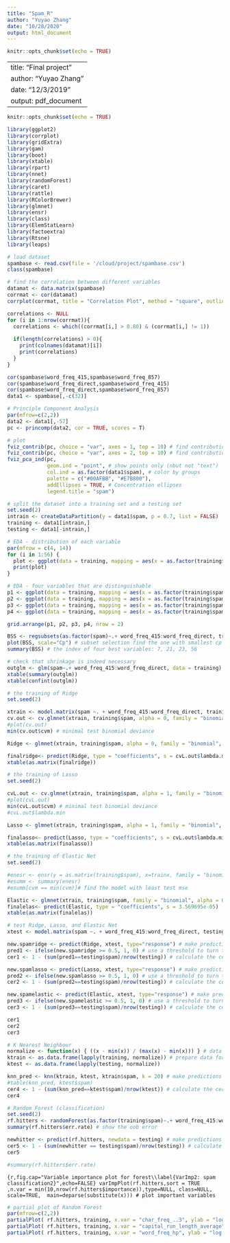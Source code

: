 ```yaml
---
title: "Spam_R"
author: "Yuyao Zhang"
date: "10/28/2020"
output: html_document
---
```


```r
knitr::opts_chunk$set(echo = TRUE)
```

---
title: "Final project"
author: "Yuyao Zhang"
date: "12/3/2019"
output: pdf_document
---

```r
knitr::opts_chunk$set(echo = TRUE)
```

```r
library(ggplot2)
library(corrplot)
library(gridExtra)
library(gam)
library(boot)
library(xtable)
library(rpart)
library(nnet)
library(randomForest)
library(caret)
library(rattle)
library(RColorBrewer) 
library(glmnet)
library(ensr)
library(class)
library(ElemStatLearn)
library(factoextra)
library(Rtsne)
library(leaps)
```

```r
# load dataset
spambase <- read.csv(file = '/cloud/project/spambase.csv')
class(spambase)
```

```r
# find the correlation between different variables
datamat <- data.matrix(spambase)
corrmat <- cor(datamat)
corrplot(corrmat, title = "Correlation Plot", method = "square", outline = T, addgrid.col = "darkgray", order="hclust", mar = c(4,0,4,0), addrect = 4, rect.col = "black", rect.lwd = 5, cl.pos = "b", tl.col = "indianred4", tl.cex = 1, cl.cex = 1)

correlations <- NULL
for (i in 1:nrow(corrmat)){
  correlations <- which((corrmat[i,] > 0.80) & (corrmat[i,] != 1))
  
  if(length(correlations) > 0){
    print(colnames(datamat)[i])
    print(correlations)
  }
}

cor(spambase$word_freq_415,spambase$word_freq_857)
cor(spambase$word_freq_direct,spambase$word_freq_415)
cor(spambase$word_freq_direct,spambase$word_freq_857)
data1 <- spambase[,-c(32)]
```

```r
# Principle Component Analysis
par(mfrow=c(2,2))
data2 <- data1[,-57]
pc <- princomp(data2, cor = TRUE, scores = T)

# plot
fviz_contrib(pc, choice = "var", axes = 1, top = 10) # find contributions of each variable to PC1
fviz_contrib(pc, choice = "var", axes = 2, top = 10) # find contributions of each variable to PC2
fviz_pca_ind(pc,
             geom.ind = "point", # show points only (nbut not "text")
             col.ind = as.factor(data1$spam), # color by groups
             palette = c("#00AFBB", "#E7B800"),
             addEllipses = TRUE, # Concentration ellipses
             legend.title = "spam")
```



```r
# split the dataset into a training set and a testing set
set.seed(2)
intrain <- createDataPartition(y = data1$spam, p = 0.7, list = FALSE)
training <- data1[intrain,]
testing <- data1[-intrain,]
```

```r
# EDA - distribution of each variable
par(mfrow = c(4, 14))
for (i in 1:56) {
  plot <- ggplot(data = training, mapping = aes(x = as.factor(training$spam), y = training[,i])) + geom_boxplot() + coord_flip()
  print(plot)
}
```

```r
# EDA - four variables that are distinguishable
p1 <- ggplot(data = training, mapping = aes(x = as.factor(training$spam), y = training[,7])) + geom_boxplot() + coord_flip() + labs(x = "spam", y = "word_freq_remove")
p2 <- ggplot(data = training, mapping = aes(x = as.factor(training$spam), y = training[,21])) + geom_boxplot() + coord_flip() + labs(x = "spam", y = "word_freq_your")
p3 <- ggplot(data = training, mapping = aes(x = as.factor(training$spam), y = training[,23])) + geom_boxplot() + coord_flip() + labs(x = "spam", y = "word_freq_000")
p4 <- ggplot(data = training, mapping = aes(x = as.factor(training$spam), y = training[,56])) + geom_boxplot() + coord_flip() + labs(x = "spam", y = "capital_run_length_total")

grid.arrange(p1, p2, p3, p4, nrow = 2)
```

```r
BSS <- regsubsets(as.factor(spam)~.+ word_freq_415:word_freq_direct, training, nvmax = 4, really.big = T) # run best subset selection
plot(BSS, scale="Cp") # subset selection find the one with smallest cp
summary(BSS) # the index of four best variables: 7, 21, 23, 56
```

```r
# check that shrinkage is indeed necessary
outglm <- glm(spam~.+ word_freq_415:word_freq_direct, data = training)
xtable(summary(outglm))
xtable(confint(outglm))
```

```r
# the training of Ridge
set.seed(2)

xtrain <- model.matrix(spam ~. + word_freq_415:word_freq_direct, training)[,-1]
cv.out <- cv.glmnet(xtrain, training$spam, alpha = 0, family = "binomial", standardize = T) # k fold cv to find the optimal parameter
#plot(cv.out)
min(cv.out$cvm) # minimal test binomial deviance

Ridge <- glmnet(xtrain, training$spam, alpha = 0, family = "binomial", lambda=cv.out$lambda.min) # fit data

finalridge<- predict(Ridge, type = "coefficients", s = cvL.out$lambda.min) # estimated coefficients
xtable(as.matrix(finalridge))
```

```r
# the training of Lasso
set.seed(2)

cvL.out <- cv.glmnet(xtrain, training$spam, alpha = 1, family = "binomial", standardize = T) # k fold cv to find the optimal parameter
#plot(cvL.out)
min(cvL.out$cvm) # minimal test binomial deviance
#cvL.out$lambda.min

Lasso <- glmnet(xtrain, training$spam, alpha = 1, family = "binomial", lambda = cvL.out$lambda.min) # fit data

finalasso<- predict(Lasso, type = "coefficients", s = cvL.out$lambda.min )
xtable(as.matrix(finalasso))
```

```r
# the training of Elastic Net
set.seed(2)

#enesr <- ensr(y = as.matrix(training$spam), x=trainx, family = "binomial", standardize = T) # finding the optimal parameter
#esumm <- summary(enesr)
#esumm[cvm == min(cvm)]# find the model with least test mse

Elastic <- glmnet(xtrain, training$spam, family = "binomial", alpha = 0.5555556, lambda = 3.569695e-05) # fit data #cvm=0.4560033
finalelas<- predict(Elastic, type = "coefficients", s = 3.569695e-05)
xtable(as.matrix(finalelas))
```

```r
# test Ridge, Lasso, and Elastic Net
xtest <- model.matrix(spam ~. + word_freq_415:word_freq_direct, testing)[,-1]

new.spamridge <- predict(Ridge, xtest, type="response") # make predictions with trained model
pred1 <- ifelse(new.spamridge >= 0.5, 1, 0) # use a threshold to turn the results into binary values for classification
cer1 <- 1 - (sum(pred1==testing$spam)/nrow(testing)) # calculate the cer

new.spamlasso <- predict(Lasso, xtest, type="response") # make predictions with trained model
pred2 <- ifelse(new.spamlasso >= 0.5, 1, 0) # use a threshold to turn the results into binary values for classification
cer2 <- 1 - (sum(pred2==testing$spam)/nrow(testing)) # calculate the cer

new.spamelastic <- predict(Elastic, xtest, type="response") # make predictions with trained model
pred3 <- ifelse(new.spamelastic >= 0.5, 1, 0) # use a threshold to turn the results into binary values for classification
cer3 <- 1 - (sum(pred3==testing$spam)/nrow(testing)) # calculate the cer

cer1
cer2
cer3
```

```r
# K Nearest Neighbour
normalize <- function(x) { ((x - min(x)) / (max(x) - min(x))) } # data normalization
ktrain <- as.data.frame(lapply(training, normalize)) # prepare data for the function
ktest <- as.data.frame(lapply(testing, normalize))

knn_pred <- knn(ktrain, ktest, ktrain$spam, k = 20) # make predictions with knn
#table(knn_pred, ktest$spam)
cer4 <- 1 - (sum(knn_pred==ktest$spam)/nrow(ktest)) # calculate the cer
cer4
```

```r
# Random Forest (classification)
set.seed(2) 
rf.hitters <- randomForest(as.factor(training$spam)~.+ word_freq_415:word_freq_direct, data = training, mtry = 7, importance = TRUE, ntree = 100) # build 100 trees
summary(rf.hitters$err.rate) # show the oob error

newhitter <- predict(rf.hitters, newdata = testing) # make predictions
cer5 <- 1 - (sum(newhitter == testing$spam)/nrow(testing)) # calculate the cer
cer5

#summary(rf.hitters$err.rate)
```

```{r,fig.cap="Variable importance plot for forest\\label{VarImp2: spam classification2}",echo=FALSE}
varImpPlot(rf.hitters,sort = TRUE  ,n.var = min(10,nrow(rf.hitters$importance)),type=NULL, class=NULL, scale=TRUE,  main=deparse(substitute(x))) # plot important variables
```

```r
# partial plot of Random Forest
par(mfrow=c(2,2))
partialPlot( rf.hitters, training, x.var = "char_freq_..3", ylab = "log(spam)")
partialPlot( rf.hitters, training, x.var = "capital_run_length_average", ylab = "log(spam)")
partialPlot( rf.hitters, training, x.var = "word_freq_hp", ylab = "log(spam)")
```

